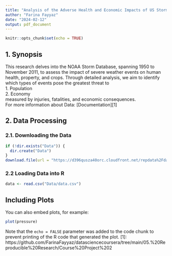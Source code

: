 ```yaml
---
title: "Analysis of the Adverse Health and Economic Impacts of US Storms"
author: "Farina Fayyaz"
date: "2024-02-12"
output: pdf_document
---
```


```r
knitr::opts_chunk$set(echo = TRUE)
```

## 1. Synopsis

This research delves into the NOAA Storm Database, spanning 1950 to November 2011, to assess the impact of severe weather events on human health, property, and crops. Through detailed analysis, we aim to identify which types of events pose the greatest threat to   
1. Population  
2. Economy  
measured by injuries, fatalities, and economic consequences.   
For more information about Data: [Documentation][1]

## 2. Data Processing
### 2.1. Downloading the Data

```r
if (!dir.exists("Data")) {
  dir.create("Data")
}
download.file(url = "https://d396qusza40orc.cloudfront.net/repdata%2Fdata%2FStormData.csv.bz2",destfile = "Data/data.csv")

```

### 2.2 Loading Data into R
```r
data <- read.csv("Data/data.csv")
```
## Including Plots

You can also embed plots, for example:

```r
plot(pressure)
```

Note that the `echo = FALSE` parameter was added to the code chunk to prevent printing of the R code that generated the plot.
[1]: https://github.com/FarinaFayyaz/datasciencecoursera/tree/main/05.%20Reproducible%20Research/Course%20Project%202